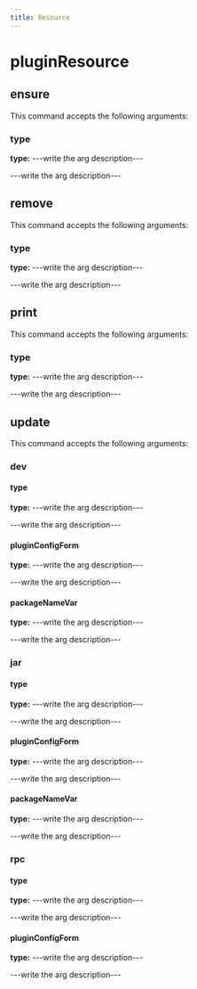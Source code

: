 ```yaml
---
title: Resource
---
```


# pluginResource

## ensure

This command accepts the following arguments:

### type
**type:** ---write the arg description---

---write the arg description---


## remove

This command accepts the following arguments:

### type
**type:** ---write the arg description---

---write the arg description---


## print

This command accepts the following arguments:

### type
**type:** ---write the arg description---

---write the arg description---


## update

This command accepts the following arguments:

### dev
#### type
**type:** ---write the arg description---

---write the arg description---

#### pluginConfigForm
**type:** ---write the arg description---

---write the arg description---

#### packageNameVar
**type:** ---write the arg description---

---write the arg description---

### jar
#### type
**type:** ---write the arg description---

---write the arg description---

#### pluginConfigForm
**type:** ---write the arg description---

---write the arg description---

#### packageNameVar
**type:** ---write the arg description---

---write the arg description---

### rpc
#### type
**type:** ---write the arg description---

---write the arg description---

#### pluginConfigForm
**type:** ---write the arg description---

---write the arg description---


